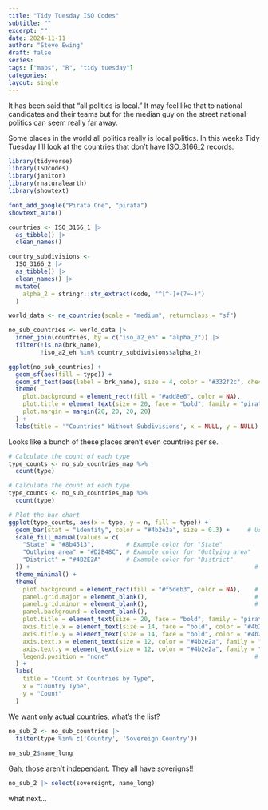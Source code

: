 ---
title: "Tidy Tuesday ISO Codes"
subtitle: ""
excerpt: ""
date: 2024-11-11
author: "Steve Ewing"
draft: false
series:
tags: ["maps", "R", "tidy tuesday"]
categories:
layout: single
---

It has been said that "all politics is local." It may feel like that to national candidates and their teams but for the median guy on the street national politics can seem really far away. 

Some places in the world all politics really is local politics. In this weeks Tidy Tuesday I'll look at the countries that don't have ISO_3166_2 records.

```{r, warning=FALSE, message=FALSE}
library(tidyverse)
library(ISOcodes)
library(janitor)
library(rnaturalearth)
library(showtext)

font_add_google("Pirata One", "pirata")
showtext_auto()

countries <- ISO_3166_1 |> 
  as_tibble() |> 
  clean_names()

country_subdivisions <- 
  ISO_3166_2 |> 
  as_tibble() |> 
  clean_names() |> 
  mutate(
    alpha_2 = stringr::str_extract(code, "^[^-]+(?=-)")
  )

world_data <- ne_countries(scale = "medium", returnclass = "sf")

no_sub_countries <- world_data |>
  inner_join(countries, by = c("iso_a2_eh" = "alpha_2")) |>
  filter(!is.na(brk_name),
         !iso_a2_eh %in% country_subdivisions$alpha_2)  

ggplot(no_sub_countries) +
  geom_sf(aes(fill = type)) +          
  geom_sf_text(aes(label = brk_name), size = 4, color = "#332f2c", check_overlap = TRUE, fontface = "italic", family = "pirata") + 
  theme(
    plot.background = element_rect(fill = "#add8e6", color = NA),    
    plot.title = element_text(size = 20, face = "bold", family = "pirata", hjust = 0.5, color = "#4b2e2a"),
    plot.margin = margin(20, 20, 20, 20)                             
  ) +
  labs(title = '"Countries" Without Subdivisions', x = NULL, y = NULL)


```

Looks like a bunch of these places aren't even countries per se.

```{r}
# Calculate the count of each type
type_counts <- no_sub_countries_map %>%
  count(type)

# Calculate the count of each type
type_counts <- no_sub_countries_map %>%
  count(type)

# Plot the bar chart
ggplot(type_counts, aes(x = type, y = n, fill = type)) +
  geom_bar(stat = "identity", color = "#4b2e2a", size = 0.3) +     # Use 'identity' to plot pre-counted data
  scale_fill_manual(values = c(
    "State" = "#8b4513",         # Example color for "State"
    "Outlying area" = "#D2B48C", # Example color for "Outlying area"
    "District" = "#4B2E2A"       # Example color for "District"
  )) +                                                               # Customize colors based on 'type'
  theme_minimal() +
  theme(
    plot.background = element_rect(fill = "#f5deb3", color = NA),    # Parchment-style background
    panel.grid.major = element_blank(),                              # Remove major grid lines for a clean look
    panel.grid.minor = element_blank(),                              # Remove minor grid lines
    panel.background = element_blank(),
    plot.title = element_text(size = 20, face = "bold", family = "pirata", hjust = 0.5, color = "#4b2e2a"),
    axis.title.x = element_text(size = 14, face = "bold", color = "#4b2e2a", family = "pirata"),
    axis.title.y = element_text(size = 14, face = "bold", color = "#4b2e2a", family = "pirata"),
    axis.text.x = element_text(size = 12, color = "#4b2e2a", family = "pirata"),
    axis.text.y = element_text(size = 12, color = "#4b2e2a", family = "pirata"),
    legend.position = "none"                                         # Hide legend since colors are clear in the bar chart
  ) +
  labs(
    title = "Count of Countries by Type",
    x = "Country Type",
    y = "Count"
  )


```

We want only actual countries, what's the list?

```{r}
no_sub_2 <- no_sub_countries |>
  filter(type %in% c('Country', 'Sovereign Country'))
 
no_sub_2$name_long
```

Gah, those aren't independant. They all have soverigns!!

```{r}
no_sub_2 |> select(sovereignt, name_long)
```

what next...